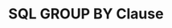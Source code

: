 ---
id: "db_mq_012"
questionType: "MULTIPLE_CHOICE"
title: "SQL GROUP BY Clause"
description: "What is the purpose of GROUP BY in SQL?"
difficulty: "EASY"
category: "Database"
options:
  - "To sort data"
  - "To group rows with same values"
  - "To delete duplicates"
  - "To join tables"
correctAnswer: 1
---